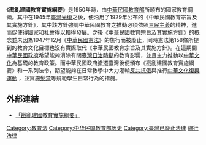 《'''戡亂建國教育實施綱要'''》是1950年時，由[[中華民國教育部|中華民國教育部]]所頒布的國家教育綱領。其中在1945年[[臺灣光復|臺灣光復]]之後，便沿用了1929年公布的《中華民國教育宗旨及其實施方針》，其中該方針強調中華民國教育之推動必須依照[[三民主義|三民主義]]的精神，進而促使得國家和社會得以獲得發展。之後《中華民國教育宗旨及其實施方針》的概念並未因為1947年12月《[[中華民國憲法|中華民國憲法]]》的施行而被廢止，同時憲法第158條所提到的教育文化目標也沒有實際取代《中華民國教育宗旨及其實施方針》。在這期間[[中華民國政府|中華民國政府]]希望能夠消除有關[[臺灣日治時期|臺灣日治時期]]的教育影響，並且主力推動以[[中華文化|中華文化]]為基礎的教育政策。而中華民國政府撤遷臺灣後便頒布《戡亂建國教育實施綱要》和一系列法令，期望能夠在日常教學中大力灌輸[[反共抗俄|反共抗俄]]與推行[[中華文化復興運動|中華文化復興運動]] ，並實施[[髮禁|髮禁]]等規範學生日常行為的措施。

== 外部連結 ==
* [http://nrch.culture.tw/twpedia.aspx?id=3950 「戡亂建國教育實施綱要」] {{Wayback|url=http://nrch.culture.tw/twpedia.aspx?id=3950 |date=20190608052810 }}{{zh-tw}}

{{台灣教育小作品}}
[[Category:教育法|Category:教育法]]
[[Category:中华民国教育部历史|Category:中华民国教育部历史]]
[[Category:臺灣已廢止法律|Category:臺灣已廢止法律]]
[[Category:1950年臺灣法律|施行]]
[[Category:1950年台灣建立|法律]]